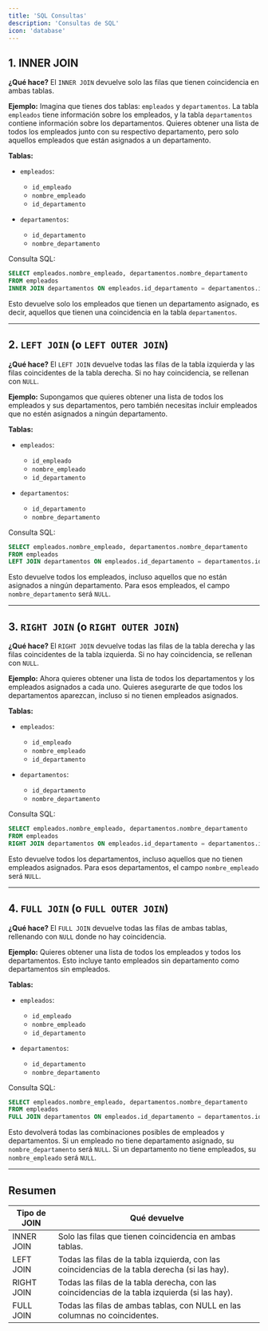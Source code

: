 ```yaml
---
title: 'SQL Consultas'
description: 'Consultas de SQL'
icon: 'database'
---
```


## 1. INNER JOIN

**¿Qué hace?** El `INNER JOIN` devuelve solo las filas que tienen coincidencia en ambas tablas.

**Ejemplo:** Imagina que tienes dos tablas: `empleados` y `departamentos`. La tabla `empleados` tiene información sobre los empleados, y la tabla `departamentos` contiene información sobre los departamentos. Quieres obtener una lista de todos los empleados junto con su respectivo departamento, pero solo aquellos empleados que están asignados a un departamento.

**Tablas:**
* `empleados`:
    * `id_empleado`
    * `nombre_empleado`
    * `id_departamento`

* `departamentos`:
    * `id_departamento`
    * `nombre_departamento`

Consulta SQL:

```SQL
SELECT empleados.nombre_empleado, departamentos.nombre_departamento
FROM empleados
INNER JOIN departamentos ON empleados.id_departamento = departamentos.id_departamento;
```

Esto devuelve solo los empleados que tienen un departamento asignado, es decir, aquellos que tienen una coincidencia en la tabla `departamentos`.

---

## 2. `LEFT JOIN` (o `LEFT OUTER JOIN`)

**¿Qué hace?** El `LEFT JOIN` devuelve todas las filas de la tabla izquierda y las filas coincidentes de la tabla derecha. Si no hay coincidencia, se rellenan con `NULL`.

**Ejemplo:** Supongamos que quieres obtener una lista de todos los empleados y sus departamentos, pero también necesitas incluir empleados que no estén asignados a ningún departamento.

**Tablas:**
* `empleados`:
    * `id_empleado`
    * `nombre_empleado`
    * `id_departamento`

* `departamentos`:
    * `id_departamento`
    * `nombre_departamento`

Consulta SQL:

```SQL
SELECT empleados.nombre_empleado, departamentos.nombre_departamento
FROM empleados
LEFT JOIN departamentos ON empleados.id_departamento = departamentos.id_departamento;
```

Esto devuelve todos los empleados, incluso aquellos que no están asignados a ningún departamento. Para esos empleados, el campo `nombre_departamento` será `NULL`.

---

## 3. `RIGHT JOIN` (o `RIGHT OUTER JOIN`)

**¿Qué hace?** El `RIGHT JOIN` devuelve todas las filas de la tabla derecha y las filas coincidentes de la tabla izquierda. Si no hay coincidencia, se rellenan con `NULL`.

**Ejemplo:** Ahora quieres obtener una lista de todos los departamentos y los empleados asignados a cada uno. Quieres asegurarte de que todos los departamentos aparezcan, incluso si no tienen empleados asignados.

**Tablas:**
* `empleados`:
    * `id_empleado`
    * `nombre_empleado`
    * `id_departamento`

* `departamentos`:
    * `id_departamento`
    * `nombre_departamento`

Consulta SQL:

```SQL
SELECT empleados.nombre_empleado, departamentos.nombre_departamento
FROM empleados
RIGHT JOIN departamentos ON empleados.id_departamento = departamentos.id_departamento;
```

Esto devuelve todos los departamentos, incluso aquellos que no tienen empleados asignados. Para esos departamentos, el campo `nombre_empleado` será `NULL`.

---

## 4. `FULL JOIN` (o `FULL OUTER JOIN`)

**¿Qué hace?** El `FULL JOIN` devuelve todas las filas de ambas tablas, rellenando con `NULL` donde no hay coincidencia.

**Ejemplo:** Quieres obtener una lista de todos los empleados y todos los departamentos. Esto incluye tanto empleados sin departamento como departamentos sin empleados.

**Tablas:**
* `empleados`:
    * `id_empleado`
    * `nombre_empleado`
    * `id_departamento`

* `departamentos`:
    * `id_departamento`
    * `nombre_departamento`

Consulta SQL:

```SQL
SELECT empleados.nombre_empleado, departamentos.nombre_departamento
FROM empleados
FULL JOIN departamentos ON empleados.id_departamento = departamentos.id_departamento;
```

Esto devolverá todas las combinaciones posibles de empleados y departamentos. Si un empleado no tiene departamento asignado, su `nombre_departamento` será `NULL`. Si un departamento no tiene empleados, su `nombre_empleado` será `NULL`.

---

## Resumen

| Tipo de JOIN | Qué devuelve |
| -------- | ------------------------------------- |
| INNER JOIN     | Solo las filas que tienen coincidencia en ambas tablas. |
| LEFT JOIN      | Todas las filas de la tabla izquierda, con las coincidencias de la tabla derecha (si las hay). |
| RIGHT JOIN   | Todas las filas de la tabla derecha, con las coincidencias de la tabla izquierda (si las hay). |
| FULL JOIN   | Todas las filas de ambas tablas, con NULL en las columnas no coincidentes. |
